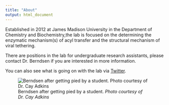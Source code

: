 ```yaml
---
title: "About"
output: html_document
---
```


Established in 2012 at James Madison University in the Department of Chemistry and Biochemistry,the lab is focused on the determining the enzymatic mechanism(s) of acyl transfer and the structural mechanism of viral tethering. 

There are positions in the lab for undergraduate research assistants, please contact Dr. Berndsen if you are interested in more information.  

You can also see what is going on with the lab via [Twitter](https://twitter.com/kcat_km).



![Berndsen after getting pied by a student. *Photo courtesy of Dr. Cay Adkins*](images/DSC_0869.jpg)